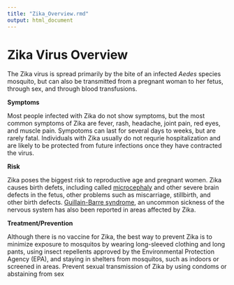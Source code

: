 ```yaml
---
title: "Zika_Overview.rmd"
output: html_document
---
```



# Zika Virus Overview
  
  The Zika virus is spread primarily by the bite of an infected *Aedes* species mosquito, but can also be transmitted from a pregnant woman to her fetus, through sex, and through blood transfusions. 
  
**Symptoms**
  
  Most people infected with Zika do not show symptoms, but the most common symptoms of Zika are fever, rash, headache, joint pain, red eyes, and muscle pain. Sympotoms can last for several days to weeks, but are rarely fatal. Individuals with Zika usually do not requrie hospitalization and are likely to be protected from future infections once they have contracted the virus. 
  
**Risk**
 
  Zika poses the biggest risk to reproductive age and pregnant women. Zika causes birth defets, including called [microcephaly][id] and other severe brain defects in the fetus, other problems such as miscarriage, stillbirth, and other birth defects.  [Guillain-Barre syndrome][id2], an uncommon sickness of the nervous system has also been reported in areas affected by Zika. 
  
**Treatment/Prevention**
 
  Although there is no vaccine for Zika, the best way to prevent Zika is to minimize exposure to mosquitos by wearing long-sleeved clothing and long pants, using insect repellents approved by the Environmental Protection Agency (EPA), and staying in shelters from mosquitos, such as indoors or screened in areas. Prevent sexual transmission of Zika by using condoms or abstaining from sex

[id]: https://www.cdc.gov/ncbddd/birthdefects/microcephaly.html
[id2]: https://www.cdc.gov/zika/healtheffects/gbs-qa.html

